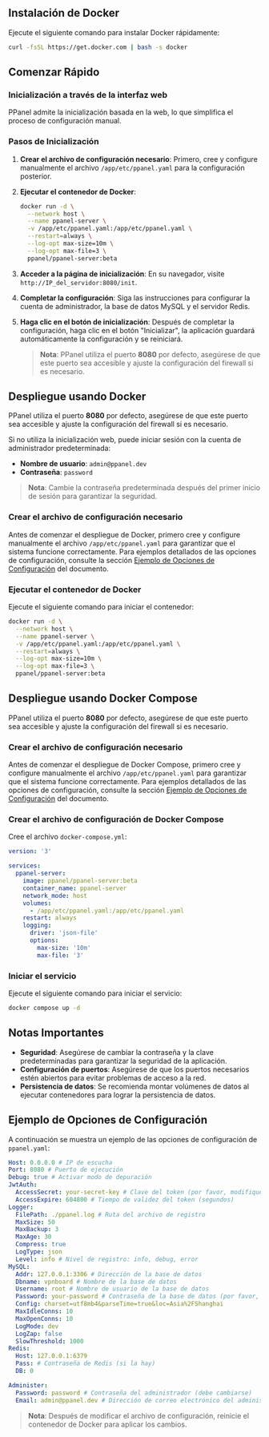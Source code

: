 ## Instalación de Docker

Ejecute el siguiente comando para instalar Docker rápidamente:

```sh
curl -fsSL https://get.docker.com | bash -s docker
```

## Comenzar Rápido

### Inicialización a través de la interfaz web

PPanel admite la inicialización basada en la web, lo que simplifica el proceso de configuración manual.

### Pasos de Inicialización

1. **Crear el archivo de configuración necesario**: Primero, cree y configure manualmente el archivo `/app/etc/ppanel.yaml` para la configuración posterior.

2. **Ejecutar el contenedor de Docker**:

   ```sh
   docker run -d \
     --network host \
     --name ppanel-server \
     -v /app/etc/ppanel.yaml:/app/etc/ppanel.yaml \
     --restart=always \
     --log-opt max-size=10m \
     --log-opt max-file=3 \
     ppanel/ppanel-server:beta
   ```

3. **Acceder a la página de inicialización**: En su navegador, visite `http://IP_del_servidor:8080/init`.

4. **Completar la configuración**: Siga las instrucciones para configurar la cuenta de administrador, la base de datos MySQL y el servidor Redis.

5. **Haga clic en el botón de inicialización**: Después de completar la configuración, haga clic en el botón "Inicializar", la aplicación guardará automáticamente la configuración y se reiniciará.

   > **Nota**: PPanel utiliza el puerto **8080** por defecto, asegúrese de que este puerto sea accesible y ajuste la configuración del firewall si es necesario.

## Despliegue usando Docker

PPanel utiliza el puerto **8080** por defecto, asegúrese de que este puerto sea accesible y ajuste la configuración del firewall si es necesario.

Si no utiliza la inicialización web, puede iniciar sesión con la cuenta de administrador predeterminada:

- **Nombre de usuario**: `admin@ppanel.dev`
- **Contraseña**: `password`

> **Nota**: Cambie la contraseña predeterminada después del primer inicio de sesión para garantizar la seguridad.

### Crear el archivo de configuración necesario

Antes de comenzar el despliegue de Docker, primero cree y configure manualmente el archivo `/app/etc/ppanel.yaml` para garantizar que el sistema funcione correctamente. Para ejemplos detallados de las opciones de configuración, consulte la sección [Ejemplo de Opciones de Configuración](#ejemplo-de-opciones-de-configuración) del documento.

### Ejecutar el contenedor de Docker

Ejecute el siguiente comando para iniciar el contenedor:

```sh
docker run -d \
  --network host \
  --name ppanel-server \
  -v /app/etc/ppanel.yaml:/app/etc/ppanel.yaml \
  --restart=always \
  --log-opt max-size=10m \
  --log-opt max-file=3 \
  ppanel/ppanel-server:beta
```

## Despliegue usando Docker Compose

PPanel utiliza el puerto **8080** por defecto, asegúrese de que este puerto sea accesible y ajuste la configuración del firewall si es necesario.

### Crear el archivo de configuración necesario

Antes de comenzar el despliegue de Docker Compose, primero cree y configure manualmente el archivo `/app/etc/ppanel.yaml` para garantizar que el sistema funcione correctamente. Para ejemplos detallados de las opciones de configuración, consulte la sección [Ejemplo de Opciones de Configuración](#ejemplo-de-opciones-de-configuración) del documento.

### Crear el archivo de configuración de Docker Compose

Cree el archivo `docker-compose.yml`:

```yaml
version: '3'

services:
  ppanel-server:
    image: ppanel/ppanel-server:beta
    container_name: ppanel-server
    network_mode: host
    volumes:
      - /app/etc/ppanel.yaml:/app/etc/ppanel.yaml
    restart: always
    logging:
      driver: 'json-file'
      options:
        max-size: '10m'
        max-file: '3'
```

### Iniciar el servicio

Ejecute el siguiente comando para iniciar el servicio:

```sh
docker compose up -d
```

## Notas Importantes

- **Seguridad**: Asegúrese de cambiar la contraseña y la clave predeterminadas para garantizar la seguridad de la aplicación.
- **Configuración de puertos**: Asegúrese de que los puertos necesarios estén abiertos para evitar problemas de acceso a la red.
- **Persistencia de datos**: Se recomienda montar volúmenes de datos al ejecutar contenedores para lograr la persistencia de datos.

## Ejemplo de Opciones de Configuración

A continuación se muestra un ejemplo de las opciones de configuración de `ppanel.yaml`:

```yaml
Host: 0.0.0.0 # IP de escucha
Port: 8080 # Puerto de ejecución
Debug: true # Activar modo de depuración
JwtAuth:
  AccessSecret: your-secret-key # Clave del token (por favor, modifique)
  AccessExpire: 604800 # Tiempo de validez del token (segundos)
Logger:
  FilePath: ./ppanel.log # Ruta del archivo de registro
  MaxSize: 50
  MaxBackup: 3
  MaxAge: 30
  Compress: true
  LogType: json
  Level: info # Nivel de registro: info, debug, error
MySQL:
  Addr: 127.0.0.1:3306 # Dirección de la base de datos
  Dbname: vpnboard # Nombre de la base de datos
  Username: root # Nombre de usuario de la base de datos
  Password: your-password # Contraseña de la base de datos (por favor, modifique)
  Config: charset=utf8mb4&parseTime=true&loc=Asia%2FShanghai
  MaxIdleConns: 10
  MaxOpenConns: 10
  LogMode: dev
  LogZap: false
  SlowThreshold: 1000
Redis:
  Host: 127.0.0.1:6379
  Pass: # Contraseña de Redis (si la hay)
  DB: 0

Administer:
  Password: password # Contraseña del administrador (debe cambiarse)
  Email: admin@ppanel.dev # Dirección de correo electrónico del administrador
```

> **Nota**: Después de modificar el archivo de configuración, reinicie el contenedor de Docker para aplicar los cambios.



<Giscus />
